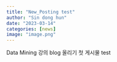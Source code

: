 ---
title: "New_Posting test"
author: "Sin dong hun"
date: "2023-03-14"
categories: [news]
image: "image.png"
---

Data Mining 강의 blog 올리기 첫 게시물 test
